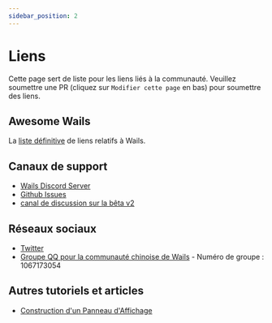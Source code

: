 ```yaml
---
sidebar_position: 2
---
```


# Liens

Cette page sert de liste pour les liens liés à la communauté. Veuillez soumettre une PR (cliquez sur `Modifier cette page` en bas) pour soumettre des liens.

## Awesome Wails

La [liste définitive](https://github.com/wailsapp/awesome-wails) de liens relatifs à Wails.

## Canaux de support

- [Wails Discord Server](https://discord.gg/JDdSxwjhGf)
- [Github Issues](https://github.com/cllsm/wails-win7/issues)
- [canal de discussion sur la bêta v2](https://github.com/cllsm/wails-win7/discussions/828)

## Réseaux sociaux

- [Twitter](https://twitter.com/wailsapp)
- [Groupe QQ pour la communauté chinoise de Wails](https://qm.qq.com/cgi-bin/qm/qr?k=PmIURne5hFGNd7QWzW5qd6FV-INEjNJv&jump_from=webapi) - Numéro de groupe : 1067173054

## Autres tutoriels et articles
- [Construction d'un Panneau d'Affichage](https://blog.customct.com/building-bulletin-board)
